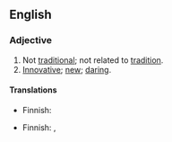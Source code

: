 ==English==
===Adjective===
{{en-adj}}
# Not [[traditional]]; not related to [[tradition]].
# [[innovative|Innovative]]; [[new]]; [[daring]].

====Translations====
{{trans-top|not traditional}}
* Finnish: {{t|fi|epäperinteinen}}
{{trans-mid}}
{{trans-bottom}}

{{trans-top|innovative, new, daring}}
* Finnish: {{t|fi|uudenlainen}}, {{t|fi|epäperinteinen}}
{{trans-mid}}
{{trans-bottom}}